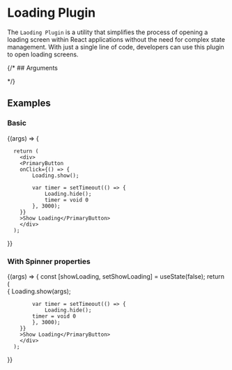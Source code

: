 
<Meta title="Plugins/Loading" component={Loading} />

# Loading Plugin

The `Laoding Plugin` is a utility that simplifies the process of opening a loading screen within React applications without the need for complex state management. 
With just a single line of code, developers can use this plugin to open loading screens.

{/* ## Arguments

<ArgTypes of={Loading} /> */}

## Examples




### Basic

<Canvas>
  <Story name="Basic">
  {(args) => {
      
      return (
        <div>
        <PrimaryButton
        onClick={() => {
            Loading.show();

            var timer = setTimeout(() => {
                Loading.hide();
                timer = void 0
            }, 3000);
        }}
        >Show Loading</PrimaryButton>
        </div>
      );

}}

  </Story>
</Canvas>

### With Spinner properties

<Canvas>
  <Story name="With Spinner properties"
  args={
    {
        spinnerProps: {
            size: 1,
            label: "Please wait..."
        }
    }}>
  {(args) => {
      const [showLoading, setShowLoading] = useState(false);
      return (
        <div>
        <PrimaryButton
        onClick={() => {
            Loading.show(args);

            var timer = setTimeout(() => {
                Loading.hide();
            timer = void 0
            }, 3000);
        }}
        >Show Loading</PrimaryButton>
        </div>
      );

}}

  </Story>
</Canvas>
